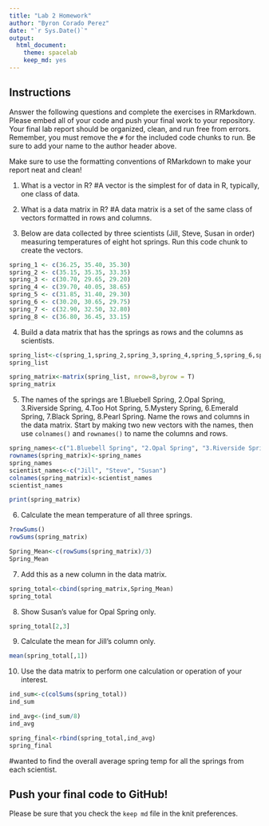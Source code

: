 ```yaml
---
title: "Lab 2 Homework"
author: "Byron Corado Perez"
date: "`r Sys.Date()`"
output:
  html_document: 
    theme: spacelab
    keep_md: yes
---
```


## Instructions
Answer the following questions and complete the exercises in RMarkdown. Please embed all of your code and push your final work to your repository. Your final lab report should be organized, clean, and run free from errors. Remember, you must remove the `#` for the included code chunks to run. Be sure to add your name to the author header above.  

Make sure to use the formatting conventions of RMarkdown to make your report neat and clean!  

1. What is a vector in R?
#A vector is the simplest for of data in R, typically, one class of data. 

2. What is a data matrix in R?
#A data matrix is a set of the same class of vectors formatted in rows and columns.

3. Below are data collected by three scientists (Jill, Steve, Susan in order) measuring temperatures of eight hot springs. Run this code chunk to create the vectors.  
```r
spring_1 <- c(36.25, 35.40, 35.30)
spring_2 <- c(35.15, 35.35, 33.35)
spring_3 <- c(30.70, 29.65, 29.20)
spring_4 <- c(39.70, 40.05, 38.65)
spring_5 <- c(31.85, 31.40, 29.30)
spring_6 <- c(30.20, 30.65, 29.75)
spring_7 <- c(32.90, 32.50, 32.80)
spring_8 <- c(36.80, 36.45, 33.15)
```

4. Build a data matrix that has the springs as rows and the columns as scientists.  
```r
spring_list<-c(spring_1,spring_2,spring_3,spring_4,spring_5,spring_6,spring_7,spring_8)
spring_list
```
```r
spring_matrix<-matrix(spring_list, nrow=8,byrow = T)
spring_matrix
```

5. The names of the springs are 1.Bluebell Spring, 2.Opal Spring, 3.Riverside Spring, 4.Too Hot Spring, 5.Mystery Spring, 6.Emerald Spring, 7.Black Spring, 8.Pearl Spring. Name the rows and columns in the data matrix. Start by making two new vectors with the names, then use `colnames()` and `rownames()` to name the columns and rows.
```r
spring_names<-c("1.Bluebell Spring", "2.Opal Spring", "3.Riverside Spring", "4.Too Hot Spring", "5.Mystery Spring", "6.Emerald Spring", "7.Black Spring", "8.Pearl Spring")
rownames(spring_matrix)<-spring_names
spring_names
scientist_names<-c("Jill", "Steve", "Susan")
colnames(spring_matrix)<-scientist_names
scientist_names
```
```r
print(spring_matrix)
```

6. Calculate the mean temperature of all three springs.
```r
?rowSums()
rowSums(spring_matrix)
```
```r
Spring_Mean<-c(rowSums(spring_matrix)/3)
Spring_Mean
```

7. Add this as a new column in the data matrix.  
```r
spring_total<-cbind(spring_matrix,Spring_Mean)
spring_total
```

8. Show Susan's value for Opal Spring only.
```r
spring_total[2,3]
```

9. Calculate the mean for Jill's column only.  
```r
mean(spring_total[,1])
```

10. Use the data matrix to perform one calculation or operation of your interest.
```r
ind_sum<-c(colSums(spring_total))
ind_sum
```
```r
ind_avg<-(ind_sum/8)
ind_avg
```
```r
spring_final<-rbind(spring_total,ind_avg)
spring_final
```
#wanted to find the overall average spring temp for all the springs from each scientist.

## Push your final code to GitHub!
Please be sure that you check the `keep md` file in the knit preferences.  